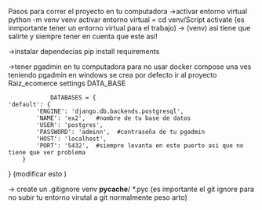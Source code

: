 Pasos para correr el proyecto en tu computadora 
->activar entorno virtual 
python -m venv venv 
    activar entorno virtual = 
        cd venv/Script 
            activate
(es inmportante tener un entorno virtual para el trabajo) -> (venv) asi tiene que salirte y siempre tener en cuenta que este asi!


->instalar dependecias
pip install requirements

->tener pgadmin en tu computadora para no usar docker compose 
    una ves teniendo pgadmin 
    en windows se crea por defecto 
    ir al proyecto Raiz_ecomerce 
        settings 
            DATA_BASE

                DATABASES = {
    'default': {
            'ENGINE': 'django.db.backends.postgresql',
            'NAME': 'ex2',   #nombre de tu base de datos 
            'USER': 'postgres',
            'PASSWORD': 'adminn',  #contraseña de tu pgadmin 
            'HOST': 'localhost',
            'PORT': '5432',  #siempre levanta en este puerto asi que no tiene que ver problema
        }
}  (modificar esto )

-> create un .gitignore 
    venv
    __pycache__/
    *.pyc
(es importante el git ignore para no subir tu entorno virutal a git normalmente peso arto)